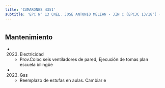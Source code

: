 ```yaml
---
title: 'CAMARONES 4351'
subtitle: 'EPC N° 13 CNEL. JOSE ANTONIO MELIAN - JIN C (EPCJC 13/18°) - ESC. DE MUSICA N° 02'
---
```


#


## Mantenimiento

*  (2023) Electricidad 
    + Prov.Coloc seis ventiladores de pared, Ejecución de tomas plan escuela bilingüe

*  (2023) Gas 
    + Reemplazo de estufas en aulas. Cambiar e



